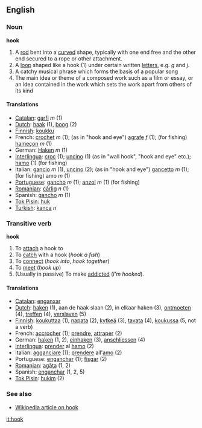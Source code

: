 ==English==
===Noun===
'''hook'''

# A [[rod]] bent into a [[curve]]d shape, typically with one end free and the other end secured to a rope or other attachment.
# A [[loop]] shaped like a hook (1) under certain written [[letter]]s, e.g. ''g'' and ''j''.
# A catchy musical phrase which forms the basis of a popular song
# The main idea or theme of a composed work such as a film or essay, or an idea contained in the work which sets the work apart from others of its kind

====Translations====
*[[Catalan]]: [[garfi]] ''m'' (1)
*[[Dutch]]: [[haak]] (1), [[boog]] (2)
*[[Finnish]]: [[koukku]]
*French: [[crochet]] ''m'' (1); (as in "hook and eye") [[agrafe]] ''f'' (1); (for fishing) [[hameçon]] ''m'' (1)
*German: [[Haken]] ''m'' (1)
*[[Interlingua]]: [[croc]] (1); [[uncino]] (1) (as in "wall hook", "hook and eye" etc.); [[hamo]] (1) (for fishing)
*Italian: [[gancio]] ''m'' (1), [[uncino]] (2); (as in "hook and eye") [[gancetto]] ''m'' (1); (for fishing) amo ''m'' (1)
*[[Portuguese]]: [[gancho]] ''m'' (1); [[anzol]] ''m'' (1) (for fishing)
*[[Romanian]]: [[cârlig]] ''n'' (1)
*Spanish: [[gancho]] ''m'' (1)
*[[Tok Pisin]]: [[huk]]
*[[Turkish]]: [[kanca]] ''n''

===Transitive verb===
'''hook'''

# To [[attach]] a hook to
# To [[catch]] with a hook (''hook a fish'')
# To [[connect]] (''hook into'', ''hook together'')
# To [[meet]] (''hook up'')
# (Usually in passive) To make [[addicted]] (''I'm hooked'').

====Translations====
*[[Catalan]]: [[enganxar]]
*[[Dutch]]: [[haken]] (1), aan de haak slaan (2), in elkaar haken (3), [[ontmoeten]] (4), [[treffen]] (4), [[verslaven]] (5)
*[[Finnish]]: [[koukuttaa]] (1), [[napata]] (2), [[kytkeä]] (3), [[tavata]] (4), [[koukussa]] (5, not a verb)
*French: [[accrocher]] (1); [[prendre]], [[attraper]] (2)
*German: [[haken]] (1, 2), [[einhaken]] (3), [[anschliessen]] (4)
*[[Interlingua]]: [[prender]] al [[hamo]] (2)
*Italian: [[agganciare]] (1); [[prendere]] all'[[amo]] (2)
*Portuguese: [[enganchar]] (1); [[fisgar]] (2)
*[[Romanian]]: [[agăţa]] (1, 2)
*Spanish: [[enganchar]] (1, 2, 5)
*[[Tok Pisin]]: [[hukim]] (2)

===See also===
*[[w:hook|Wikipedia article on hook]]

[[it:hook]]
